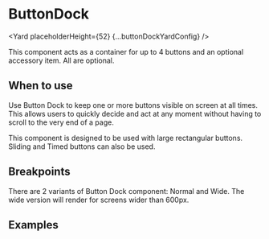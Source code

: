 <!--
Copyright (c) Uber Technologies, Inc.

This source code is licensed under the MIT license found in the
LICENSE file in the root directory of this source tree.
-->






# ButtonDock

<Yard placeholderHeight={52} {...buttonDockYardConfig} />

This component acts as a container for up to 4 buttons and an optional accessory item. All are optional.

## When to use

Use Button Dock to keep one or more buttons visible on screen at all times. This allows users to quickly decide and act at any moment without having to scroll to the very end of a page.

This component is designed to be used with large rectangular buttons. Sliding and Timed buttons can also be used.

## Breakpoints

There are 2 variants of Button Dock component: Normal and Wide. The wide version will render for screens wider than 600px.

## Examples

<Example title="Basic" path="button-dock/basic.tsx">
  <Basic />
</Example>

<Exports
  component={ButtonDockExports}
  title="Button Dock exports"
  path="baseui/button-dock"
/>
